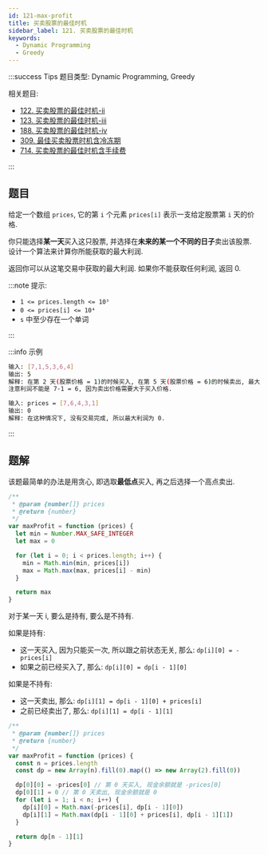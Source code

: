 ```yaml
---
id: 121-max-profit
title: 买卖股票的最佳时机
sidebar_label: 121. 买卖股票的最佳时机
keywords:
  - Dynamic Programming
  - Greedy
---
```


:::success Tips
题目类型: Dynamic Programming, Greedy

相关题目:

- [122. 买卖股票的最佳时机-ii](/leetcode/medium/122-max-profit)
- [123. 买卖股票的最佳时机-iii](/leetcode/hard/123-max-profit)
- [188. 买卖股票的最佳时机-iv](/leetcode/hard/188-max-profit)
- [309. 最佳买卖股票时机含冷冻期](/leetcode/medium/309-max-profit)
- [714. 买卖股票的最佳时机含手续费](/leetcode/medium/714-max-profit)

:::

## 题目

给定一个数组 `prices`, 它的第 `i` 个元素 `prices[i]` 表示一支给定股票第 `i` 天的价格.

你只能选择**某一天**买入这只股票, 并选择在**未来的某一个不同的日子**卖出该股票. 设计一个算法来计算你所能获取的最大利润.

返回你可以从这笔交易中获取的最大利润. 如果你不能获取任何利润, 返回 0.

:::note 提示:

- `1 <= prices.length <= 10⁵`
- `0 <= prices[i] <= 10⁴`
- `s` 中至少存在一个单词

:::

:::info 示例

```bash
输入: [7,1,5,3,6,4]
输出: 5
解释: 在第 2 天(股票价格 = 1)的时候买入, 在第 5 天(股票价格 = 6)的时候卖出, 最大利润 = 5.
注意利润不能是 7-1 = 6, 因为卖出价格需要大于买入价格.
```

```bash
输入: prices = [7,6,4,3,1]
输出: 0
解释: 在这种情况下, 没有交易完成, 所以最大利润为 0.
```

:::

## 题解


<Tabs>
  <TabItem value="JavaScript - 贪心" label="JavaScript - 贪心" default>

该题最简单的办法是用贪心, 即选取**最低点**买入, 再之后选择一个高点卖出.

```ts
/**
 * @param {number[]} prices
 * @return {number}
 */
var maxProfit = function (prices) {
  let min = Number.MAX_SAFE_INTEGER
  let max = 0

  for (let i = 0; i < prices.length; i++) {
    min = Math.min(min, prices[i])
    max = Math.max(max, prices[i] - min)
  }

  return max
}
```

</TabItem>
<TabItem value="JavaScript - 动态规划" label="JavaScript - 动态规划">

对于某一天 i, 要么是持有, 要么是不持有.

如果是持有:

- 这一天买入, 因为只能买一次, 所以跟之前状态无关, 那么: `dp[i][0] = -prices[i]`
- 如果之前已经买入了, 那么: `dp[i][0] = dp[i - 1][0]`

如果是不持有:

- 这一天卖出, 那么: `dp[i][1] = dp[i - 1][0] + prices[i]`
- 之前已经卖出了, 那么: `dp[i][1] = dp[i - 1][1]`

```ts
/**
 * @param {number[]} prices
 * @return {number}
 */
var maxProfit = function (prices) {
  const n = prices.length
  const dp = new Array(n).fill(0).map(() => new Array(2).fill(0))

  dp[0][0] = -prices[0] // 第 0 天买入, 现金余额就是 -prices[0]
  dp[0][1] = 0 // 第 0 天卖出, 现金余额就是 0
  for (let i = 1; i < n; i++) {
    dp[i][0] = Math.max(-prices[i], dp[i - 1][0])
    dp[i][1] = Math.max(dp[i - 1][0] + prices[i], dp[i - 1][1])
  }

  return dp[n - 1][1]
}
```

</TabItem>
</Tabs>
